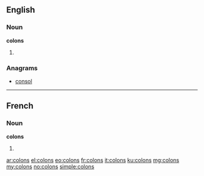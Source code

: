 {{also|colóns|còlons|côlons}}
==English==

===Noun===
'''colons'''

# {{plural of|colon}}

===Anagrams===
* [[consol#English|consol]]

----

==French==

===Noun===
'''colons''' {{m}}

# {{plural of|colon|lang=fr}}

[[ar:colons]]
[[el:colons]]
[[eo:colons]]
[[fr:colons]]
[[it:colons]]
[[ku:colons]]
[[mg:colons]]
[[my:colons]]
[[no:colons]]
[[simple:colons]]